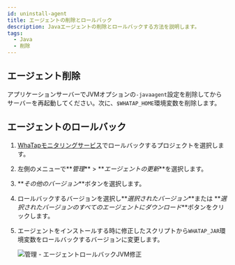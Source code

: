 ```yaml
---
id: uninstall-agent
title: エージェントの削除とロールバック
description: Javaエージェントの削除とロールバックする方法を説明します。
tags:
  - Java
  - 削除
---
```


## エージェント削除

アプリケーションサーバーでJVMオプションの`-javaagent`設定を削除してからサーバーを再起動してください。次に、`$WHATAP_HOME`環境変数を削除します。

## エージェントのロールバック

1. [WhaTapモニタリングサービス](https://service.whatap.io)でロールバックするプロジェクトを選択します。

2. 左側のメニューで**_管理_** > **_エージェントの更新_**を選択します。

3. **_その他のバージョン_**ボタンを選択します。

   <ImgLang img='agent_rollback_1.png' desc='管理 - エージェントのロールバック' />

4. ロールバックするバージョンを選択し**_選択されたバージョン_**または **_選択されたバージョンのすべてのエージェントにダウンロード_**ボタンをクリックします。

   <ImgLang img='agent_rollback_2.png' desc='管理 - エージェントのロールバック' />

5. エージェントをインストールする時に修正したスクリプトから`WHATAP_JAR`環境変数をロールバックするバージョンに変更します。

   ![管理 - エージェントロールバックJVM修正](/img/agent_rollback_3.png)

